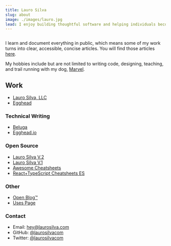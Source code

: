 ```yaml
---
title: Lauro Silva
slug: about
image: ./images/lauro.jpg
lead: I enjoy building thoughtful software and helping individuals become better programmers.
---
```



<Image />

I learn and document everything in public, which means some of my work turns into clear, accessible, concise articles. You will find those articles [here](/tutorials).

My hobbies include but are not limited to writing code, designing, teaching, and
trail running with my dog,
[Marvel](https://twitter.com/laurosilvacom/status/1223680882965282816/photo/1).

## Work

- [Lauro Silva, LLC](/)
- [Egghead](https://egghead.io/)

### Technical Writing

- [Beluga](https://belugajs.com/docs)
- [Egghead.io](https://github.com/eggheadio-projects)

### Open Source

- [Lauro Silva V.2](https://github.com/laurosilvacom/laurosilva.com)
- [Lauro Silva V.1](https://github.com/laurosilvacom/laurosilvacom)
- [Awesome Cheatsheets](https://awesomecheatsheets.com/)
- [React+TypeScript Cheatsheets ES](https://github.com/typescript-cheatsheets/react-typescript-cheatsheet-es)

### Other

- [Open Blog™](/open-blog/)
- [Uses Page](/uses)

### Contact

- Email: <hey@laurosilva.com>
- GitHub: [@laurosilvacom](https://github.com/laurosilvacom)
- Twitter: [@laurosilvacom](https://twitter.com/laurosilvacom)
